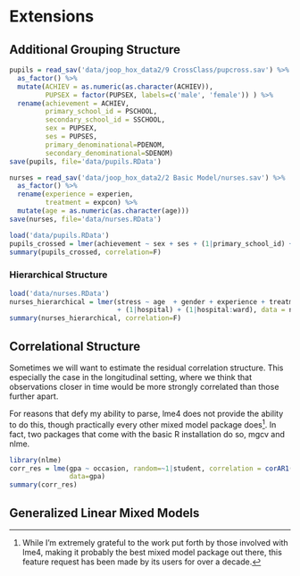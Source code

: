 # Extensions



## Additional Grouping Structure

```r
pupils = read_sav('data/joop_hox_data2/9 CrossClass/pupcross.sav') %>% 
  as_factor() %>% 
  mutate(ACHIEV = as.numeric(as.character(ACHIEV)),
         PUPSEX = factor(PUPSEX, labels=c('male', 'female')) ) %>% 
  rename(achievement = ACHIEV,
         primary_school_id = PSCHOOL,
         secondary_school_id = SSCHOOL,
         sex = PUPSEX,
         ses = PUPSES,
         primary_denominational=PDENOM,
         secondary_denominational=SDENOM)  
save(pupils, file='data/pupils.RData')

nurses = read_sav('data/joop_hox_data2/2 Basic Model/nurses.sav') %>% 
  as_factor() %>% 
  rename(experience = experien,
         treatment = expcon) %>% 
  mutate(age = as.numeric(as.character(age)))
save(nurses, file='data/nurses.RData')
```

```r
load('data/pupils.RData')
pupils_crossed = lmer(achievement ~ sex + ses + (1|primary_school_id) + (1|secondary_school_id), data = pupils)
summary(pupils_crossed, correlation=F)
```




### Hierarchical Structure

```r
load('data/nurses.RData')
nurses_hierarchical = lmer(stress ~ age  + gender + experience + treatment + wardtype + hospsize 
                           + (1|hospital) + (1|hospital:ward), data = nurses)
summary(nurses_hierarchical, correlation=F)
```


## Correlational Structure

Sometimes we will want to estimate the residual correlation structure. This especially the case in the longitudinal setting, where we think that observations closer in time would be more strongly correlated than those further apart.  

For reasons that defy my ability to parse, <span class="pack">lme4</span> does not provide the ability to do this, though practically every other mixed model package does[^lmerho].  In fact, two packages that come with the basic R installation do so, <span class="pack">mgcv</span> and <span class="pack">nlme</span>.

```r
library(nlme)
corr_res = lme(gpa ~ occasion, random=~1|student, correlation = corAR1(form = ~occasion),
               data=gpa)
summary(corr_res)

```


## Generalized Linear Mixed Models




[^lmerho]: While I'm extremely grateful to the work put forth by those involved with lme4, making it probably the best mixed model package out there, this feature request has been made by its users for over a decade.  